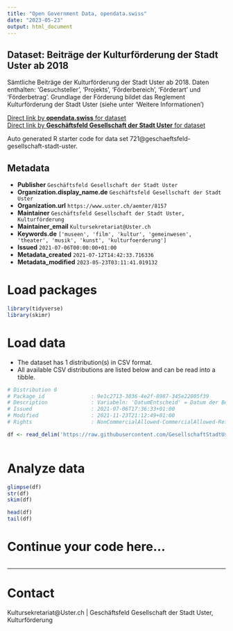 ```yaml
---
title: "Open Government Data, opendata.swiss"
date: "2023-05-23"
output: html_document
---
```


## Dataset: Beiträge der Kulturförderung der Stadt Uster ab 2018

Sämtliche Beiträge der Kulturförderung der Stadt Uster ab 2018. Daten enthalten: 'Gesuchsteller', 'Projekts', 'Förderbereich', 'Förderart' und 'Förderbetrag'. Grundlage der Förderung bildet das Reglement Kulturförderung der Stadt Uster (siehe unter 'Weitere Informationen')

[Direct link by **opendata.swiss** for dataset](https://opendata.swiss/de/dataset/beitrage-der-kulturforderung-der-stadt-uster-ab-2018)<br>
[Direct link by **Geschäftsfeld Gesellschaft der Stadt Uster** for dataset](https://github.com/GesellschaftStadtUster/kultur_foerderbeitrage)

Auto generated R starter code for data set 721@geschaeftsfeld-gesellschaft-stadt-uster.

## Metadata

- **Publisher** `Geschäftsfeld Gesellschaft der Stadt Uster`
- **Organization.display_name.de** `Geschäftsfeld Gesellschaft der Stadt Uster`
- **Organization.url** `https://www.uster.ch/aemter/8157`
- **Maintainer** `Geschäftsfeld Gesellschaft der Stadt Uster, Kulturförderung`
- **Maintainer_email** `Kultursekretariat@Uster.ch`
- **Keywords.de** `['museen', 'film', 'kultur', 'gemeinwesen', 'theater', 'musik', 'kunst', 'kulturfoerderung']`
- **Issued** `2021-07-06T00:00:00+01:00`
- **Metadata_created** `2021-07-12T14:42:33.716336`
- **Metadata_modified** `2023-05-23T03:11:41.019132`


# Load packages

```r

library(tidyverse)
library(skimr)

```

# Load data

-   The dataset has 1 distribution(s) in CSV format.
-   All available CSV distributions are listed below and can be read into a tibble.

```r

# Distribution 0
# Package_id               : 9e1c2713-3036-4e2f-8987-345e22005f39
# Description              : Variabeln: 'DatumEntscheid' = Datum der Beschlussfassung über das Gesuch, bei Leistungskontrakten der Auszahlung, 'Gesuchsteller' = Bezeichnung des Gesuchstellers gemäss Fördergesuch, 'Projekt' = Bezeichnung des geförderten Projekts, 'Foerderbereich' = Bezeichnung des Förderbereichs, 'Foerderart' = Bezeichnung der Förderart ('Projektbeitrag' oder 'Leistungskontrakt'), 'FoerderbeitragCHF' = Bewilligter Betrag.
# Issued                   : 2021-07-06T17:36:33+01:00
# Modified                 : 2021-11-23T21:12:49+01:00
# Rights                   : NonCommercialAllowed-CommercialAllowed-ReferenceRequired

df <- read_delim('https://raw.githubusercontent.com/GesellschaftStadtUster/kultur_foerderbeitrage/main/daten_kulturfoerderung_uster.csv')



```

# Analyze data

```r

glimpse(df)
str(df)
skim(df)

head(df)
tail(df)

```

# Continue your code here...

```r

```

------------------------------------------------------------------------

# Contact

Kultursekretariat@Uster.ch | Geschäftsfeld Gesellschaft der Stadt Uster, Kulturförderung
